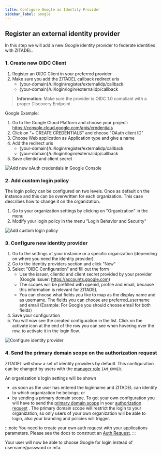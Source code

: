 ```yaml
---
title: Configure Google as Identity Provider
sidebar_label: Google
---
```


## Register an external identity provider

In this step we will add a new Google identity provider to federate identities with ZITADEL.

### 1. Create new OIDC Client

1. Register an OIDC Client in your preferred provider
2. Make sure you add the ZITADEL callback redirect uris
   - {your-domain}/ui/login/register/externalidp/callback
   - {your-domain}/ui/login/login/externalidp/callback

> **Information:** Make sure the provider is OIDC 1.0 compliant with a proper Discovery Endpoint

Google Example:

1. Go to the Google Cloud Platform and choose your project: <https://console.cloud.google.com/apis/credentials>
2. Click on "+ CREATE CREDENTIALS" and choose "OAuth client ID"
3. Choose Web application as Application type and give a name
4. Add the redirect uris
   - {your-domain}/ui/login/register/externalidp/callback
   - {your-domain}/ui/login/login/externalidp/callback
5. Save clientid and client secret

![Add new oAuth credentials in Google Console](/img/google_add_credentials.gif)

### 2. Add custom login policy

The login policy can be configured on two levels. Once as default on the instance and this can be overwritten for each organization.
This case describes how to change it on the organization.

1. Go to your organization settings by clicking on "Organization" in the menu
2. Modify your login policy in the menu "Login Behavior and Security"

![Add custom login policy](/img/console_org_custom_login_policy.gif)

### 3. Configure new identity provider

1. Go to the settings of your instance or a specific organization (depending on where you need the identity provider)
2. Go to the identity providers section and click "New"
3. Select "OIDC Configuration" and fill out the form
   - Use the issuer, clientid and client secret provided by your provider (Google Issuer: https://accounts.google.com)
   - The scopes will be prefilled with openid, profile and email, because this information is relevant for ZITADEL
   - You can choose what fields you like to map as the display name and as username. The fields you can choose are preferred_username and email
     (Example: For Google you should choose email for both fields)
4. Save your configuration
5. You will now see the created configuration in the list. Click on the activate icon at the end of the row you can see when hovering over the row, to activate it in the login flow.

![Configure identity provider](/img/console_org_identity_provider.gif)

### 4. Send the primary domain scope on the authorization request

ZITADEL will show a set of identity providers by default. This configuration can be changed by users with the [manager role](../../guides/manage/console/managers#roles) `IAM_OWNER`.

An organization's login settings will be shown

- as soon as the user has entered the loginname and ZITADEL can identify to which organization he belongs; or
- by sending a primary domain scope.
  To get your own configuration you will have to send the [primary domain scope](../../apis/openidoauth/scopes#reserved-scopes) in your [authorization request](../../guides/integrate/login-users#auth-request) .
  The primary domain scope will restrict the login to your organization, so only users of your own organization will be able to login, also your branding and policies will trigger.

:::note
You need to create your own auth request with your applications parameters. Please see the docs to construct an [Auth Request](../../guides/integrate/login-users#auth-request).
:::

Your user will now be able to choose Google for login instead of username/password or mfa.
